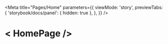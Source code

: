 
<Meta
  title="Pages/Home"
  parameters={{
    viewMode: 'story',
    previewTabs: {
      'storybook/docs/panel': { hidden: true },
    },
  }}
/>

# < HomePage />

<Canvas>
  <Story name="Default">
    <div id="__next">
      <Page.layout>
        <Page />
      </Page.layout>
    </div>
  </Story>
</Canvas>
